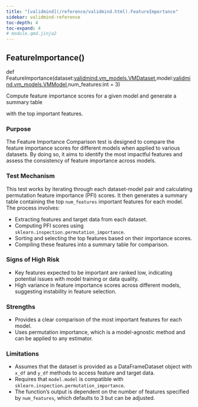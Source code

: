 ```yaml
---
title: "[validmind](/reference/validmind.html).FeatureImportance"
sidebar: validmind-reference
toc-depth: 4
toc-expand: 4
# module.qmd.jinja2
---
```


<!-- function.qmd.jinja2 -->

## FeatureImportance[()]{.muted}

<!-- signatures.jinja2 -->

::: {.signature}

<span class="kw">def</span> <span class="name">FeatureImportance</span>(<span class="params"><span class="n">dataset</span><span class="p">:</span><span class="nb"><!-- types.jinja2 - format_type --><a href="/reference/validmind/vm_models.html#class-vmdataset">validmind.vm_models.VMDataset</a></span><span class="muted">,</span></span><span class="params"><span class="n">model</span><span class="p">:</span><span class="nb"><!-- types.jinja2 - format_type --><a href="/reference/validmind/vm_models.html#class-vmmodel">validmind.vm_models.VMModel</a></span><span class="muted">,</span></span><span class="params"><span class="n">num_features</span><span class="p">:</span><span class="nb"><!-- types.jinja2 - format_type -->int</span><span class="o"> = </span><span class="kc">3</span></span>)

:::

<!-- docstring.jinja2 -->

Compute feature importance scores for a given model and generate a summary table

with the top important features.

### Purpose

The Feature Importance Comparison test is designed to compare the feature importance scores for different models when applied to various datasets. By doing so, it aims to identify the most impactful features and assess the consistency of feature importance across models.

### Test Mechanism

This test works by iterating through each dataset-model pair and calculating permutation feature importance (PFI) scores. It then generates a summary table containing the top `num_features` important features for each model. The process involves:

- Extracting features and target data from each dataset.
- Computing PFI scores using `sklearn.inspection.permutation_importance`.
- Sorting and selecting the top features based on their importance scores.
- Compiling these features into a summary table for comparison.

### Signs of High Risk

- Key features expected to be important are ranked low, indicating potential issues with model training or data quality.
- High variance in feature importance scores across different models, suggesting instability in feature selection.

### Strengths

- Provides a clear comparison of the most important features for each model.
- Uses permutation importance, which is a model-agnostic method and can be applied to any estimator.

### Limitations

- Assumes that the dataset is provided as a DataFrameDataset object with `x_df` and `y_df` methods to access feature and target data.
- Requires that `model.model` is compatible with `sklearn.inspection.permutation_importance`.
- The function's output is dependent on the number of features specified by `num_features`, which defaults to 3 but can be adjusted.
